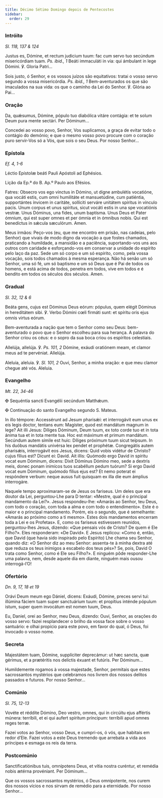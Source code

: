 ```yaml
---
title: Décimo Sétimo Domingo depois de Pentecostes
sidebar:
  order: 29
---
```


### Intróito

<em>Sl. 118, 137 & 124</em>

<div class="side-by-side not-content">

Justus es, Dómine, et rectum judicium tuum: fac cum servo tuo secúndum misericórdiam tuam. <em>Ps. ibid., 1</em> Beáti immaculáti in via: qui ámbulant in lege Dómini. ℣. Gloria Patri...

Sois justo, ó Senhor, e os vossos juízos são equitativos: tratai o vosso servo segundo a vossa misericórdia. <em>Ps. ibid., 1</em> Bem-aventurados os que são imaculados na sua vida: os que o caminho da Lei do Senhor. ℣. Glória ao Pai...

</div>

### Oração

<div class="side-by-side not-content">

Da, quǽsumus, Dómine, pópulo tuo diabólica vitáre contágia: et te solum Deum pura mente sectári. Per Dóminum...

Concedei ao vosso povo, Senhor, Vos suplicamos, a graça de evitar todo o contágio do demónio; e que o mesmo vosso povo procure com o coração puro servir-Vos só a Vós, que sois o seu Deus. Por nosso Senhor...

</div>

### Epístola

<em>Ef. 4, 1-6</em>

<div class="side-by-side not-content">

Léctio Epístolæ beáti Pauli Apóstoli ad Ephésios.

Lição da Ep.ª do B. Ap.º Paulo aos Efésios.

Fatres: Obsecro vos ego vinctus in Dómino, ut digne ambulétis vocatióne, qua vocáti estis, cum omni humilitáte et mansuetúdine, cum patiéntia, supportántes ínvicem in caritáte, sollíciti serváre unitátem spíritus in vínculo pacis. Unum corpus et unus spíritus, sicut vocáti estis in una spe vocatiónis vestræ. Unus Dóminus, una fides, unum baptísma. Unus Deus et Pater ómnium, qui est super omnes et per ómnia et in ómnibus nobis. Qui est benedíctus in sǽcula sæculórum. Amen.

Meus irmãos: Peço-vos (eu, que me encontro em prisão, nas cadeias, pelo Senhor) que vivais de modo digno da vocação a que fostes chamados, praticando a humildade, a mansidão e a paciência, suportando-vos uns aos outros com caridade e esforçando-vos em conservar a unidade do espírito pelo laço da paz. Sede um só corpo e um só espírito, como, pela vossa vocação, sois todos chamados à mesma esperança. Não há senão um só Senhor, uma só fé, um só baptismo e um só Deus que é Pai de todos os homens, e está acima de todos, penetra em todos, vive em todos e é bendito em todos os séculos dos séculos. Amen.

</div>

### Gradual

<em>Sl. 32, 12 & 6</em>

<div class="side-by-side not-content">

Beáta gens, cujus est Dóminus Deus eórum: pópulus, quem elégit Dóminus in hereditátem sibi. ℣. Verbo Dómini cœli firmáti sunt: et spíritu oris ejus omnis virtus eórum.

Bem-aventurada a nação que tem o Senhor como seu Deus: bem-aventurado o povo que o Senhor escolheu para sua herança. A palavra do Senhor criou os céus: e o sopro da sua boca criou os espíritos celestiais.

Allelúja, allelúja. ℣. <em>Ps. 101, 2</em> Dómine, exáudi oratiónem meam, et clamor meus ad te pervéniat. Allelúja.

Aleluia, aleluia. ℣. <em>Sl. 101, 2</em> Ouvi, Senhor, a minha oração: e que meu clamor chegue até vós. Aleluia.

</div>

### Evangelho

<em>Mt. 22, 34-46</em>

<div class="side-by-side not-content">

<span class="cross text-red-500">✠</span> Sequéntia sancti Evangélii secúndum Matthǽum.

<span class="cross text-red-500">✠</span> Continuação do santo Evangelho segundo
S. Mateus.

In illo témpore: Accessérunt ad Jesum pharisǽi: et interrogávit eum unus ex eis legis doctor, tentans eum: Magíster, quod est mandátum magnum in lege? Ait illi Jesus: Díliges Dóminum, Deum tuum, ex toto corde tuo et in tota ánima tua et in tota mente tua. Hoc est máximum et primum mandátum. Secúndum autem símile est huic: Díliges próximum tuum sicut teípsum. In his duóbus mandátis univérsa lex pendet et prophétæ. Congregátis autem pharisǽis, interrogávit eos Jesus, dicens: Quid vobis vidétur de Christo? cujus fílius est? Dicunt ei: David. Ait illis: Quómodo ergo David in spíritu vocat eum Dóminum, dicens: Dixit Dóminus Dómino meo, sede a dextris meis, donec ponam inimícos tuos scabéllum pedum tuórum? Si ergo David vocat eum Dóminum, quómodo fílius ejus est? Et nemo poterat ei respóndere verbum: neque ausus fuit quisquam ex illa die eum ámplius interrogáre.

Naquele tempo aproximaram-se de Jesus os fariseus. Um deles que era doutor da Lei, perguntou-Lhe para D tentar: «Mestre, qual é o principal mandamento da Lei?». Jesus respondeu-lhe: «Amarás ao Senhor, teu Deus, com todo o coração, com toda a alma e com todo o entendimento». Este é o maior e o principal mandamento. Porém, eis o segundo, que é semelhante: «Amarás ao próximo como a ti mesmo». Estes dois mandamentos encerram toda a Lei e os Profetas». E, como os fariseus estivessem reunidos, perguntou-lhes Jesus, dizendo: «Que pensais vós de Cristo? De quem é Ele Filho?». Eles responderam: «De David». E Jesus replicou: «Como é, então, que David (que havia sido inspirado pelo Espírito) Lhe chama seu Senhor, quando diz: «O Senhor diz ao meu Senhor: assenta-te à minha dextra até que reduza os teus inimigos a escabelo dos teus pés»? Se, pois, David O trata como Senhor, como é Ele seu Filho?». E ninguém pôde responder-Lhe uma palavra, nem, desde aquele dia em diante, ninguém mais ousou interrogá-l’O!

</div>

### Ofertório

<em>Dn. 9, 17, 18 et 19</em>

<div class="side-by-side not-content">

Orávi Deum meum ego Dániel, dicens: Exáudi, Dómine, preces servi tui: illúmina fáciem tuam super sanctuárium tuum: et propítius inténde pópulum istum, super quem invocátum est nomen tuum, Deus.

Eu, Daniel, orei ao Senhor, meu Deus, dizendo: Ouvi, Senhor, as orações do vosso servo: fazei resplandecer o brilho da vossa face sobre o vosso santuário: e olhai propício para este povo, em favor do qual, ó Deus, foi invocado o vosso nome.

</div>

### Secreta

<div class="side-by-side not-content">

Majestátem tuam, Dómine, supplíciter deprecámur: ut hæc sancta, quæ gérimus, et a prætéritis nos delictis éxuant et futúris. Per Dóminum...

Humildemente rogamos à vossa majestade, Senhor, permitais que estes sacrossantos mystérios que celebramos nos livrem dos nossos delitos passados e futuros. Por nosso Senhor...

</div>

### Comúnio

<em>Sl. 75, 12-13</em>

<div class="side-by-side not-content">

Vovéte et réddite Dómino, Deo vestro, omnes, qui in circúitu ejus affértis múnera: terríbili, et ei qui aufert spíritum príncipum: terríbili apud omnes reges terræ.

Fazei votos ao Senhor, vosso Deus, e cumpri-os, ó vós, que habitais em redor d’Ele. Fazei votos a este Deus tremendo que arrebata a vida aos príncipes e esmaga os reis da terra.

</div>

### Postcomúnio

<div class="side-by-side not-content">

Sanctificatiónibus tuis, omnípotens Deus, et vítia nostra curéntur, et remédia nobis ætérna provéniant. Per Dóminum...

Que os vossos sacrossantos mystérios, ó Deus omnipotente, nos curem dos nossos vícios e nos sirvam de remédio para a eternidade. Por nosso Senhor...

</div>
